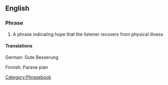 ==English==
===Phrase===
{{infl|en|head=[[get]] [[well]] [[soon]]}}
# A phrase indicating hope that the listener recovers from physical illness

====Translations====
{{rftrans}}
German: Gute Besserung

Finnish: Parane pian

[[Category:Phrasebook]]